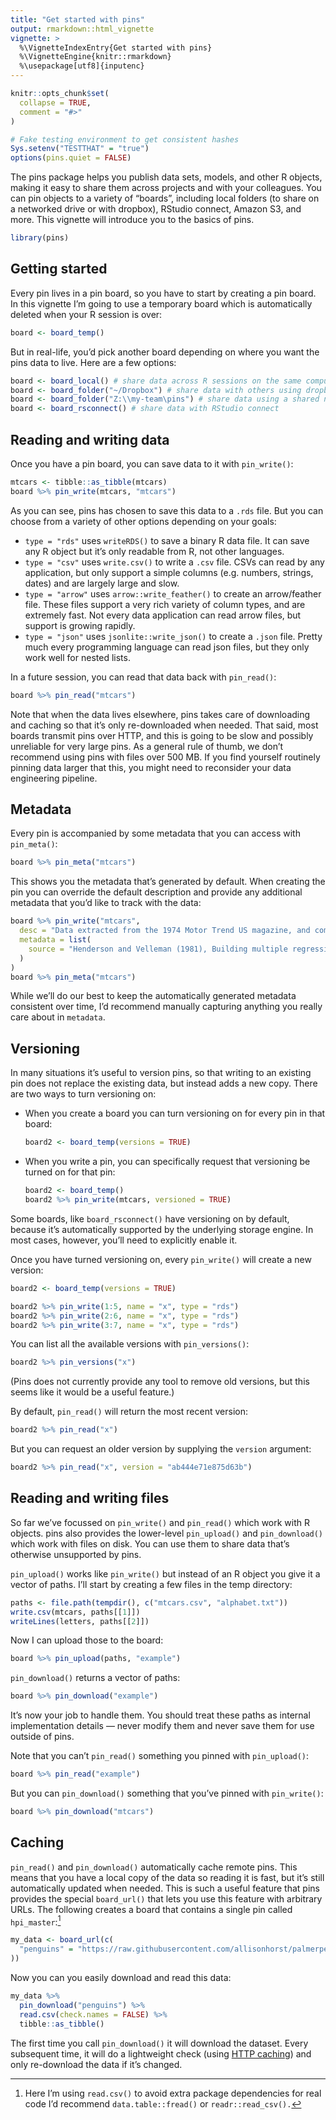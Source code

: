 ```yaml
---
title: "Get started with pins"
output: rmarkdown::html_vignette
vignette: >
  %\VignetteIndexEntry{Get started with pins}
  %\VignetteEngine{knitr::rmarkdown}
  %\usepackage[utf8]{inputenc}
---
```


```r
knitr::opts_chunk$set(
  collapse = TRUE,
  comment = "#>"
) 

# Fake testing environment to get consistent hashes
Sys.setenv("TESTTHAT" = "true")
options(pins.quiet = FALSE)
```

The pins package helps you publish data sets, models, and other R objects, making it easy to share them across projects and with your colleagues.
You can pin objects to a variety of "boards", including local folders (to share on a networked drive or with dropbox), RStudio connect, Amazon S3, and more.
This vignette will introduce you to the basics of pins.

```r
library(pins)
```

## Getting started

Every pin lives in a pin board, so you have to start by creating a pin board.
In this vignette I'm going to use a temporary board which is automatically deleted when your R session is over:

```r
board <- board_temp()
```

But in real-life, you'd pick another board depending on where you want the pins data to live.
Here are a few options:

```r
board <- board_local() # share data across R sessions on the same computer
board <- board_folder("~/Dropbox") # share data with others using dropbox
board <- board_folder("Z:\\my-team\pins") # share data using a shared network drive
board <- board_rsconnect() # share data with RStudio connect
```

## Reading and writing data

Once you have a pin board, you can save data to it with `pin_write()`:

```r
mtcars <- tibble::as_tibble(mtcars)
board %>% pin_write(mtcars, "mtcars")
```

As you can see, pins has chosen to save this data to a `.rds` file.
But you can choose from a variety of other options depending on your goals:

-   `type = "rds"` uses `writeRDS()` to save a binary R data file. It can save any R object but it's only readable from R, not other languages.
-   `type = "csv"` uses `write.csv()` to write a `.csv` file. CSVs can read by any application, but only support a simple columns (e.g. numbers, strings, dates) and are largely large and slow.
-   `type = "arrow"` uses `arrow::write_feather()` to create an arrow/feather file. These files support a very rich variety of column types, and are extremely fast. Not every data application can read arrow files, but support is growing rapidly.
-   `type = "json"` uses `jsonlite::write_json()` to create a `.json` file. Pretty much every programming language can read json files, but they only work well for nested lists.

In a future session, you can read that data back with `pin_read()`:

```r
board %>% pin_read("mtcars")
```

Note that when the data lives elsewhere, pins takes care of downloading and caching so that it's only re-downloaded when needed.
That said, most boards transmit pins over HTTP, and this is going to be slow and possibly unreliable for very large pins.
As a general rule of thumb, we don't recommend using pins with files over 500 MB.
If you find yourself routinely pinning data larger that this, you might need to reconsider your data engineering pipeline.

## Metadata

Every pin is accompanied by some metadata that you can access with `pin_meta()`:

```r
board %>% pin_meta("mtcars")
```

This shows you the metadata that's generated by default.
When creating the pin you can override the default description and provide any additional metadata that you'd like to track with the data:

```r
board %>% pin_write("mtcars", 
  desc = "Data extracted from the 1974 Motor Trend US magazine, and comprises fuel consumption and 10 aspects of automobile design and performance for 32 automobiles (1973–74 models).",
  metadata = list(
    source = "Henderson and Velleman (1981), Building multiple regression models interactively. Biometrics, 37, 391–411."
  )
)
board %>% pin_meta("mtcars")
```

While we'll do our best to keep the automatically generated metadata consistent over time, I'd recommend manually capturing anything you really care about in `metadata`.

## Versioning

In many situations it's useful to version pins, so that writing to an existing pin does not replace the existing data, but instead adds a new copy.
There are two ways to turn versioning on:

-   When you create a board you can turn versioning on for every pin in that board:

    ```r
    board2 <- board_temp(versions = TRUE)
    ```

-   When you write a pin, you can specifically request that versioning be turned on for that pin:

    ```r
    board2 <- board_temp()
    board2 %>% pin_write(mtcars, versioned = TRUE)
    ```

Some boards, like `board_rsconnect()` have versioning on by default, because it's automatically supported by the underlying storage engine.
In most cases, however, you'll need to explicitly enable it.

Once you have turned versioning on, every `pin_write()` will create a new version:

```r
board2 <- board_temp(versions = TRUE)

board2 %>% pin_write(1:5, name = "x", type = "rds")
board2 %>% pin_write(2:6, name = "x", type = "rds")
board2 %>% pin_write(3:7, name = "x", type = "rds")
```

You can list all the available versions with `pin_versions()`:

```r
board2 %>% pin_versions("x")
```

(Pins does not currently provide any tool to remove old versions, but this seems like it would be a useful feature.)

By default, `pin_read()` will return the most recent version:

```r
board2 %>% pin_read("x")
```

But you can request an older version by supplying the `version` argument:

```r
board2 %>% pin_read("x", version = "ab444e71e875d63b")
```

## Reading and writing files

So far we've focussed on `pin_write()` and `pin_read()` which work with R objects.
pins also provides the lower-level `pin_upload()` and `pin_download()` which work with files on disk.
You can use them to share data that's otherwise unsupported by pins.

`pin_upload()` works like `pin_write()` but instead of an R object you give it a vector of paths.
I'll start by creating a few files in the temp directory:

```r
paths <- file.path(tempdir(), c("mtcars.csv", "alphabet.txt"))
write.csv(mtcars, paths[[1]])
writeLines(letters, paths[[2]])
```

Now I can upload those to the board:

```r
board %>% pin_upload(paths, "example")
```

`pin_download()` returns a vector of paths:

```r
board %>% pin_download("example")
```

It's now your job to handle them.
You should treat these paths as internal implementation details --- never modify them and never save them for use outside of pins.

Note that you can't `pin_read()` something you pinned with `pin_upload()`:

```r
board %>% pin_read("example")
```

But you can `pin_download()` something that you've pinned with `pin_write()`:

```r
board %>% pin_download("mtcars")
```

## Caching

`pin_read()` and `pin_download()` automatically cache remote pins.
This means that you have a local copy of the data so reading it is fast, but it's still automatically updated when needed.
This is such a useful feature that pins provides the special `board_url()` that lets you use this feature with arbitrary URLs.
The following creates a board that contains a single pin called `hpi_master`:[^1]

[^1]: Here I'm using `read.csv()` to avoid extra package dependencies for real code I'd recommend `data.table::fread()` or `readr::read_csv().`

```r
my_data <- board_url(c(
  "penguins" = "https://raw.githubusercontent.com/allisonhorst/palmerpenguins/master/inst/extdata/penguins_raw.csv"
))
```

Now you can you easily download and read this data:

```r
my_data %>%
  pin_download("penguins") %>% 
  read.csv(check.names = FALSE) %>% 
  tibble::as_tibble()
```

The first time you call `pin_download()` it will download the dataset.
Every subsequent time, it will do a lightweight check (using [HTTP caching](https://developer.mozilla.org/en-US/docs/Web/HTTP/Caching)) and only re-download the data if it's changed.
